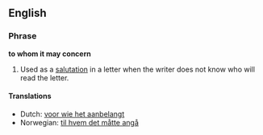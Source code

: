 ==English==
===Phrase===
'''to whom it may concern'''

#Used as a [[salutation]] in a letter when the writer does not know who will read the letter.

====Translations====
*Dutch: [[voor wie het aanbelangt]]
*Norwegian: [[til hvem det måtte angå]]